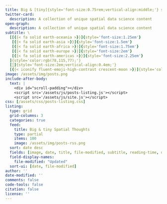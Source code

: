 ```yaml
---
title: Big & [tiny]{style='font-size:0.75rem;vertical-align:middle;'} spatial thoughts
twitter-card:
  description: A collection of unique spatial data science content
open-graph:
  description: A collection of unique spatial data science content
subtitle: \
  [[{{< fa solid earth-oceania >}}]{style='font-size:1.25em'}
   [{{< fa solid earth-asia >}}]{style='font-size:1.5em'}
   [{{< fa solid earth-africa >}}]{style='font-size:1.75em'}
   [{{< fa solid earth-europe >}}]{style='font-size:2em'}
   [{{< fa solid earth-americas >}}]{style='font-size:2.25em'}
  ]{style='color:rgb(78,115,77);'}
  [💭]{style='font-size:2em;vertical-align:0.4em;'}
  [{{< iconify fluent-emoji-high-contrast crescent-moon >}}]{style='color:#80629b;font-size:1.25em;vertical-align:1.5em;'}
image: /assets/img/posts.png
include-after-body:
  text: |
    <div id="scroll-padding"></div>
    <script src='/assets/js/posts-listing.js'></script>
    <script src='/assets/js/site.js'></script>
css: [/assets/css/posts-listing.css]
listing:
  type: grid
  grid-columns: 3
  categories: true
  feed:
    title: Big & tiny Spatial Thoughts
    type: partial
    items: 100
    image: /assets/img/posts-rss.png
  sort: date desc
  fields: [image, date, title, file-modified, subtitle, reading-time, description]
  field-display-names:
    file-modified: "Updated"
  sort-ui: [date, file-modified]
author: ''
date-modified: ''
comments: false
code-tools: false
citation: false
license: ''
---
```


